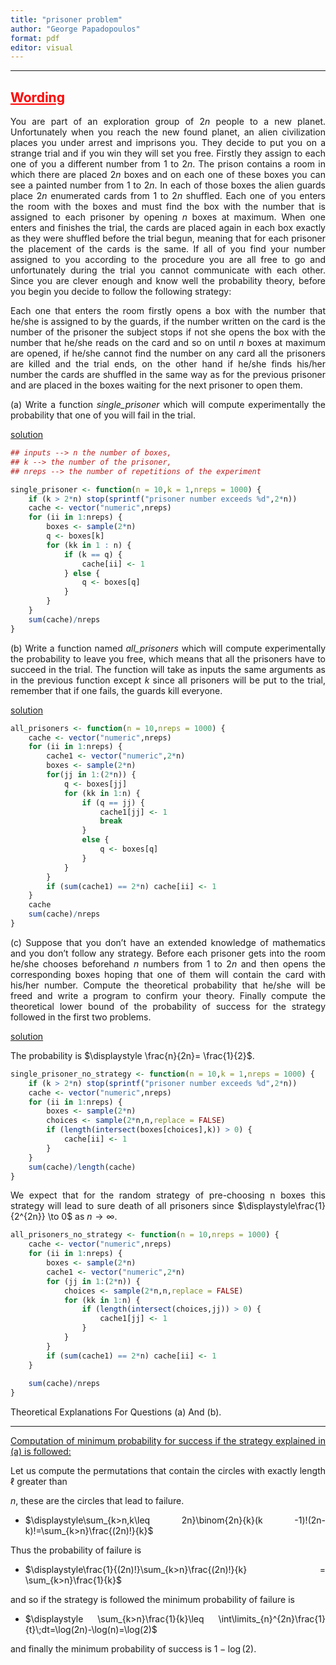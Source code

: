 ```yaml
---
title: "prisoner problem"
author: "George Papadopoulos"
format: pdf
editor: visual
---
```


```{=html}
<style>body{text-align: justify}</style>
```

------------------------------------------------------------------------

## [**Wording**]{.underline} {#sec-wording .wording style="color:red"}

You are part of an exploration group of $2n$ people to a new planet. Unfortunately when you reach the new found planet, an alien civilization places you under arrest and imprisons you. They decide to put you on a strange trial and if you win they will set you free. Firstly they assign to each one of you a different number from $1$ to $2n$. The prison contains a room in which there are placed $2n$ boxes and on each one of these boxes you can see a painted number from $1$ to $2n$. In each of those boxes the alien guards place $2n$ enumerated cards from $1$ to $2n$ shuffled. Each one of you enters the room with the boxes and must find the box with the number that is assigned to each prisoner by opening $n$ boxes at maximum. When one enters and finishes the trial, the cards are placed again in each box exactly as they were shuffled before the trial begun, meaning that for each prisoner the placement of the cards is the same. If all of you find your number assigned to you according to the procedure you are all free to go and unfortunately during the trial you cannot communicate with each other. Since you are clever enough and know well the probability theory, before you begin you decide to follow the following strategy:

Each one that enters the room firstly opens a box with the number that he/she is assigned to by the guards, if the number written on the card is the number of the prisoner the subject stops if not she opens the box with the number that he/she reads on the card and so on until $n$ boxes at maximum are opened, if he/she cannot find the number on any card all the prisoners are killed and the trial ends, on the other hand if he/she finds his/her number the cards are shuffled in the same way as for the previous prisoner and are placed in the boxes waiting for the next prisoner to open them.

\(a\) Write a function *single_prisoner* which will compute experimentally the probability that one of you will fail in the trial.

[solution]{.underline}

```r
## inputs --> n the number of boxes,
## k --> the number of the prisoner,
## nreps --> the number of repetitions of the experiment

single_prisoner <- function(n = 10,k = 1,nreps = 1000) {
    if (k > 2*n) stop(sprintf("prisoner number exceeds %d",2*n))
    cache <- vector("numeric",nreps)
    for (ii in 1:nreps) {
        boxes <- sample(2*n)
        q <- boxes[k]
        for (kk in 1 : n) {
            if (k == q) {
                cache[ii] <- 1
            } else {
                q <- boxes[q]
            }
        }
    }
    sum(cache)/nreps
}
```

\(b\) Write a function named *all_prisoners* which will compute experimentally the probability to leave you free, which means that all the prisoners have to succeed in the trial. The function will take as inputs the same arguments as in the previous function except $k$ since all prisoners will be put to the trial, remember that if one fails, the guards kill everyone.

[solution]{.underline}

```r
all_prisoners <- function(n = 10,nreps = 1000) {
    cache <- vector("numeric",nreps)
    for (ii in 1:nreps) {
        cache1 <- vector("numeric",2*n)
        boxes <- sample(2*n)
        for(jj in 1:(2*n)) {
            q <- boxes[jj]
            for (kk in 1:n) {
                if (q == jj) {
                    cache1[jj] <- 1
                    break
                }
                else {
                    q <- boxes[q]
                }
            }
        }
        if (sum(cache1) == 2*n) cache[ii] <- 1
    }
    cache
    sum(cache)/nreps
}
```

\(c\) Suppose that you don't have an extended knowledge of mathematics and you don't follow any strategy. Before each prisoner gets into the room he/she chooses beforehand $n$ numbers from $1$ to $2n$ and then opens the corresponding boxes hoping that one of them will contain the card with his/her number. Compute the theoretical probability that he/she will be freed and write a program to confirm your theory. Finally compute the theoretical lower bound of the probability of success for the strategy followed in the first two problems.

[solution]{.underline}

The probability is $\displaystyle \frac{n}{2n}= \frac{1}{2}$.

```r
single_prisoner_no_strategy <- function(n = 10,k = 1,nreps = 1000) {
    if (k > 2*n) stop(sprintf("prisoner number exceeds %d",2*n))
    cache <- vector("numeric",nreps)
    for (ii in 1:nreps) {
        boxes <- sample(2*n)
        choices <- sample(2*n,n,replace = FALSE)
        if (length(intersect(boxes[choices],k)) > 0) {
            cache[ii] <- 1
        }
    }
    sum(cache)/length(cache)
}
```

We expect that for the random strategy of pre-choosing n boxes this strategy will lead to sure death of all prisoners since $\displaystyle\frac{1}{2^{2n}} \to 0$ as $n\to\infty$.

```r
all_prisoners_no_strategy <- function(n = 10,nreps = 1000) {
    cache <- vector("numeric",nreps)
    for (ii in 1:nreps) {
        boxes <- sample(2*n)
        cache1 <- vector("numeric",2*n)
        for (jj in 1:(2*n)) {
            choices <- sample(2*n,n,replace = FALSE)
            for (kk in 1:n) {
                if (length(intersect(choices,jj)) > 0) {
                    cache1[jj] <- 1
                } 
            }
        }
        if (sum(cache1) == 2*n) cache[ii] <- 1
    }
    
    sum(cache)/nreps
}
```

Theoretical Explanations For Questions (a) And (b).

------------------------------------------------------------------------

[Computation of minimum probability for success if the strategy explained in (a) is followed:]{.underline}

Let us compute the permutations that contain the circles with exactly length $\ell$ greater than

$n$, these are the circles that lead to failure.

-   $\displaystyle\sum_{k>n,k\leq 2n}\binom{2n}{k}(k -1)!(2n-k)!=\sum_{k>n}\frac{(2n)!}{k}$

Thus the probability of failure is

-   $\displaystyle\frac{1}{(2n)!}\sum_{k>n}\frac{(2n)!}{k} = \sum_{k>n}\frac{1}{k}$

and so if the strategy is followed the minimum probability of failure is

-   $\displaystyle \sum_{k>n}\frac{1}{k}\leq \int\limits_{n}^{2n}\frac{1}{t}\;dt=\log(2n)-\log(n)=\log(2)$

and finally the minimum probability of success is $\displaystyle 1-\log(2)$.
